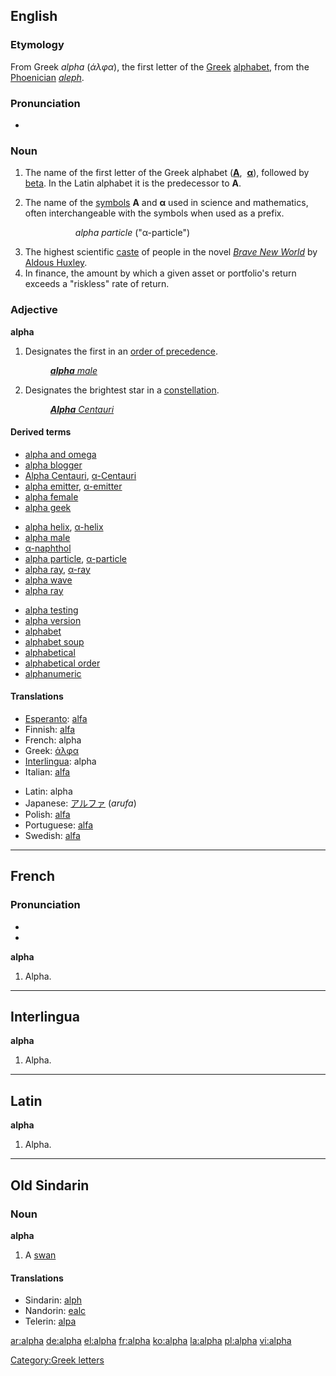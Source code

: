 {{see|alfa}}
{{letter_disp2||[[image:Greek_uc_alpha.png|42px]][[image:Greek_lc_alpha.png|30px]] |beta|άλφα|Α|α}}

==English==

===Etymology===
From Greek ''alpha'' (''άλφα''), the first letter of the [[Greek]] [[alphabet]], from the [[Phoenician]] ''[[aleph]]''.


===Pronunciation===
* {{IPA|/æɫfə/}}

===Noun===
{{en-noun-reg-both}}

# The name of the first letter of the Greek alphabet ('''[[Α]]''', &nbsp;'''[[α]]'''), followed by [[beta]]. In the Latin alphabet it is the predecessor to '''A'''.
# {{cattag|science}} The name of the [[symbol|symbols]] '''Α''' and '''α''' used in science and mathematics, often interchangeable with the symbols when used as a prefix.
#:: ''alpha particle'' ("α-particle")
# The highest scientific [[caste]] of people in the novel ''[[w:Brave New World|Brave New World]]'' by [[w:Aldous Huxley|Aldous Huxley]].
# In finance, the amount by which a given asset or portfolio's return exceeds a "riskless" rate of return.

===Adjective===
'''alpha'''

# Designates the first in an [[order of precedence]].
#: ''[[alpha male|'''alpha''' male]]''
# {{star}} Designates the brightest star in a [[constellation]].
#: ''[[Alpha Centauri|'''Alpha''' Centauri]]''

====Derived terms====
{{top3}}
*[[alpha and omega]]
*[[alpha blogger]]
*[[Alpha Centauri]], [[α-Centauri]]
*[[alpha emitter]], [[α-emitter]]
*[[alpha female]]
*[[alpha geek]]
{{mid3}}
*[[alpha helix]], [[α-helix]]
*[[alpha male]]
*[[α-naphthol]]
*[[alpha particle]], [[α-particle]]
*[[alpha ray]], [[α-ray]]
*[[alpha wave]]
*[[alpha ray]]
{{mid3}}
*[[alpha testing]]
*[[alpha version]]
*[[alphabet]]
*[[alphabet soup]]
*[[alphabetical]]
*[[alphabetical order]]
*[[alphanumeric]]
{{bottom}}

====Translations====
{{top}}
*[[Esperanto]]: [[alfa]]
*Finnish: [[alfa]]
*French: alpha {{m}}
*Greek: [[άλφα]] {{n}}
*[[Interlingua]]: alpha
*Italian: [[alfa]] {{m}}
{{mid}}
*Latin: alpha
*Japanese: [[アルファ]] (''arufa'')
*Polish: [[alfa]] {{f}}
*Portuguese: [[alfa]] {{m}}
*Swedish: [[alfa]]
{{bottom}}

----

==French==

===Pronunciation===
*{{IPA|/al.fa/}}
*{{SAMPA|/al.fa/}}

'''alpha'''

# Alpha.

----

==Interlingua==
'''alpha'''

# Alpha.

----

==Latin==
'''alpha'''

# Alpha.

----

==Old Sindarin==

===Noun===
'''alpha'''

# A [[swan]]

====Translations====
{{top}}
{{mid}}
*Sindarin: [[alph]]
*Nandorin: [[ealc]]
*Telerin: [[alpa]]
{{bottom}}

[[Category:Greek letters]]

[[ar:alpha]]
[[de:alpha]]
[[el:alpha]]
[[fr:alpha]]
[[ko:alpha]]
[[la:alpha]]
[[pl:alpha]]
[[vi:alpha]]